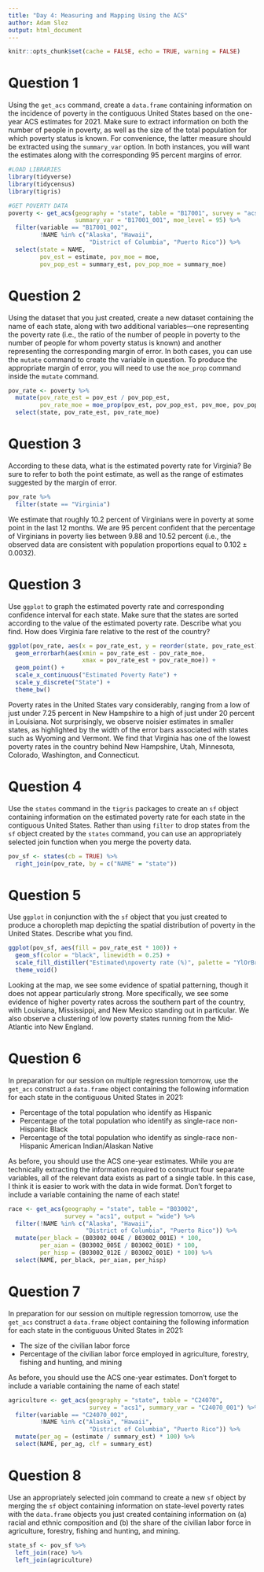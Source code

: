```yaml
---
title: "Day 4: Measuring and Mapping Using the ACS"
author: Adam Slez
output: html_document
---
```


```r
knitr::opts_chunk$set(cache = FALSE, echo = TRUE, warning = FALSE)
```

# Question 1

Using the `get_acs` command, create a `data.frame` containing information on the incidence of poverty in the contiguous United States based on the one-year ACS estimates for 2021. Make sure to extract information on both the number of people in poverty, as well as the size of the total population for which poverty status is known. For convenience, the latter measure should be extracted using the `summary_var` option. In both instances, you will want the estimates along with the corresponding 95 percent margins of error.

```r
#LOAD LIBRARIES
library(tidyverse)
library(tidycensus)
library(tigris)

#GET POVERTY DATA
poverty <- get_acs(geography = "state", table = "B17001", survey = "acs1", 
                   summary_var = "B17001_001", moe_level = 95) %>%
  filter(variable == "B17001_002",
         !NAME %in% c("Alaska", "Hawaii", 
                       "District of Columbia", "Puerto Rico")) %>%
  select(state = NAME, 
         pov_est = estimate, pov_moe = moe,
         pov_pop_est = summary_est, pov_pop_moe = summary_moe)
```
# Question 2

Using the dataset that you just created, create a new dataset containing the name of each state, along with two additional variables---one representing the poverty rate (i.e., the ratio of the number of people in poverty to the number of people for whom poverty status is known) and another representing the corresponding margin of error. In both cases, you can use the `mutate` command to create the variable in question. To produce the appropriate margin of error, you will need to use the `moe_prop` command inside the `mutate` command.

```r
pov_rate <- poverty %>%
  mutate(pov_rate_est = pov_est / pov_pop_est,
         pov_rate_moe = moe_prop(pov_est, pov_pop_est, pov_moe, pov_pop_moe)) %>%
  select(state, pov_rate_est, pov_rate_moe)
```

# Question 3

According to these data, what is the estimated poverty rate for Virginia? Be sure to refer to both the point estimate, as well as the range of estimates suggested by the margin of error.

```r
pov_rate %>%
  filter(state == "Virginia")
```

We estimate that roughly 10.2 percent of Virginians were in poverty at some point in the last 12 months. We are 95 percent confident that the percentage of Virginians in poverty lies between 9.88 and 10.52 percent (i.e., the observed data are consistent with population proportions equal to $0.102 \pm 0.0032$).

# Question 3

Use `ggplot` to graph the estimated poverty rate and corresponding confidence interval for each state. Make sure that the states are sorted according to the value of the estimated poverty rate. Describe what you find. How does Virginia fare relative to the rest of the country?

```r
ggplot(pov_rate, aes(x = pov_rate_est, y = reorder(state, pov_rate_est))) + 
  geom_errorbarh(aes(xmin = pov_rate_est - pov_rate_moe, 
                     xmax = pov_rate_est + pov_rate_moe)) + 
  geom_point() +
  scale_x_continuous("Estimated Poverty Rate") +
  scale_y_discrete("State") +
  theme_bw()
```

Poverty rates in the United States vary considerably, ranging from a low of just under 7.25 percent in New Hampshire to a high of just under 20 percent in Louisiana. Not surprisingly, we observe noisier estimates in smaller states, as highlighted by the width of the error bars associated with states such as Wyoming and Vermont. We find that Virginia has one of the lowest poverty rates in the country behind New Hampshire, Utah, Minnesota, Colorado, Washington, and Connecticut.

# Question 4

Use the `states` command in the `tigris` packages to create an `sf` object containing information on the estimated poverty rate for each state in the contiguous United States. Rather than using `filter` to drop states from the `sf` object created by the `states` command, you can use an appropriately selected join function when you merge the poverty data.

```r
pov_sf <- states(cb = TRUE) %>%
  right_join(pov_rate, by = c("NAME" = "state"))
```

# Question 5

Use `ggplot` in conjunction with the `sf` object that you just created to produce a choropleth map depicting the spatial distribution of poverty in the United States. Describe what you find.

```r
ggplot(pov_sf, aes(fill = pov_rate_est * 100)) +
  geom_sf(color = "black", linewidth = 0.25) +
  scale_fill_distiller("Estimated\npoverty rate (%)", palette = "YlOrBr") + 
  theme_void()
```

Looking at the map, we see some evidence of spatial patterning, though it does not appear particularly strong. More specifically, we see some evidence of higher poverty rates across the southern part of the country, with Louisiana, Mississippi, and New Mexico standing out in particular. We also observe a clustering of low poverty states running from the Mid-Atlantic into New England.

# Question 6

In preparation for our session on multiple regression tomorrow, use the `get_acs` construct a `data.frame` object containing the following information for each state in the contiguous United States in 2021:

* Percentage of the total population who identify as Hispanic
* Percentage of the total population who identify as single-race non-Hispanic Black
* Percentage of the total population who identify as single-race non-Hispanic American Indian/Alaskan Native

As before, you should use the ACS one-year estimates. While you are technically extracting the information required to construct four separate variables, all of the relevant data exists as part of a single table. In this case, I think it is easier to work with the data in wide format. Don't forget to include a variable containing the name of each state!

```r
race <- get_acs(geography = "state", table = "B03002", 
                survey = "acs1", output = "wide") %>%
  filter(!NAME %in% c("Alaska", "Hawaii", 
                      "District of Columbia", "Puerto Rico")) %>%
  mutate(per_black = (B03002_004E / B03002_001E) * 100,
         per_aian = (B03002_005E / B03002_001E) * 100,
         per_hisp = (B03002_012E / B03002_001E) * 100) %>%
  select(NAME, per_black, per_aian, per_hisp)
```

# Question 7

In preparation for our session on multiple regression tomorrow, use the `get_acs` construct a `data.frame` object containing the following information for each state in the contiguous United States in 2021:

* The size of the civilian labor force
* Percentage of the civilian labor force employed in agriculture, forestry, fishing and hunting, and mining

As before, you should use the ACS one-year estimates. Don't forget to include a variable containing the name of each state!

```r
agriculture <- get_acs(geography = "state", table = "C24070", 
                       survey = "acs1", summary_var = "C24070_001") %>%
  filter(variable == "C24070_002",
         !NAME %in% c("Alaska", "Hawaii", 
                       "District of Columbia", "Puerto Rico")) %>% 
  mutate(per_ag = (estimate / summary_est) * 100) %>%
  select(NAME, per_ag, clf = summary_est)
```

# Question 8

Use an appropriately selected join command to create a new `sf` object by merging the `sf` object containing information on state-level poverty rates with the `data.frame` objects you just created containing information on (a) racial and ethnic composition and (b) the share of the civilian labor force in agriculture, forestry, fishing and hunting, and mining.

```r
state_sf <- pov_sf %>%
  left_join(race) %>%
  left_join(agriculture)
```